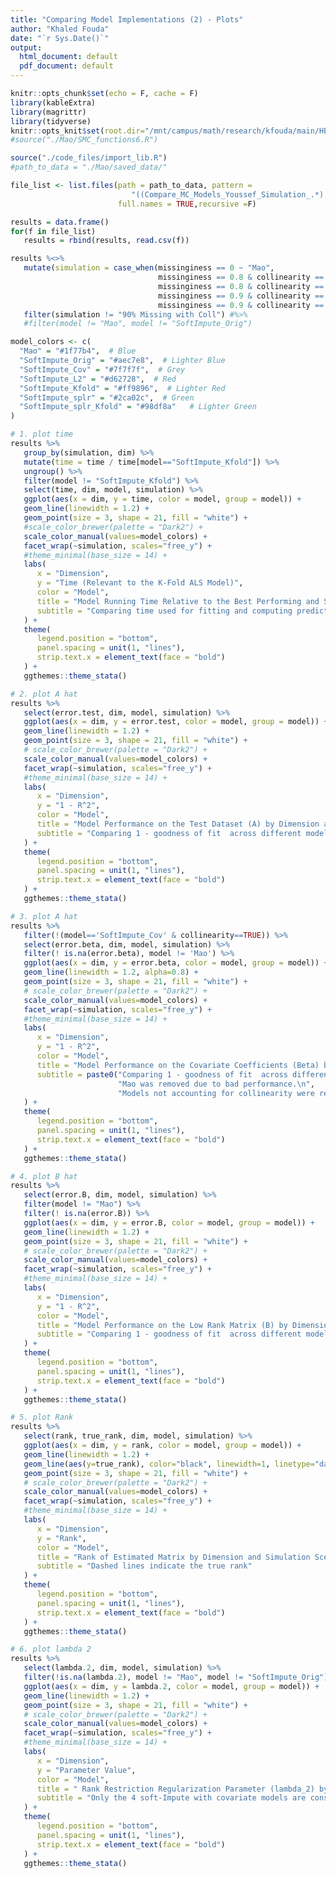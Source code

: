```yaml
---
title: "Comparing Model Implementations (2) - Plots"
author: "Khaled Fouda"
date: "`r Sys.Date()`"
output:
  html_document: default
  pdf_document: default
---
```


```r
knitr::opts_chunk$set(echo = F, cache = F)
library(kableExtra)
library(magrittr)
library(tidyverse)
knitr::opts_knit$set(root.dir="/mnt/campus/math/research/kfouda/main/HEC/Youssef/HEC_MAO_COOP/")
#source("./Mao/SMC_functions6.R")
```


```r
source("./code_files/import_lib.R")
#path_to_data = "./Mao/saved_data/"
```





```r
file_list <- list.files(path = path_to_data, pattern =
                           "((Compare_MC_Models_Youssef_Simulation_.*)|(Compare_MC_Models_Mao_Simulation))\\.csv$",
                        full.names = TRUE,recursive =F)

results = data.frame()
for(f in file_list)
   results = rbind(results, read.csv(f))

results %<>%
   mutate(simulation = case_when(missinginess == 0 ~ "Mao",
                                 missinginess == 0.8 & collinearity == TRUE ~ "80% Missing with Coll",
                                 missinginess == 0.8 & collinearity == FALSE ~ "80% Missing",
                                 missinginess == 0.9 & collinearity == TRUE ~ "90% Missing with Coll",
                                 missinginess == 0.9 & collinearity == FALSE ~ "90% Missing")) %>%
   filter(simulation != "90% Missing with Coll") #%>%
   #filter(model != "Mao", model != "SoftImpute_Orig")

model_colors <- c(
  "Mao" = "#1f77b4",  # Blue
  "SoftImpute_Orig" = "#aec7e8",  # Lighter Blue
  "SoftImpute_Cov" = "#7f7f7f",  # Grey
  "SoftImpute_L2" = "#d62728",  # Red
  "SoftImpute_Kfold" = "#ff9896",  # Lighter Red
  "SoftImpute_splr" = "#2ca02c",  # Green
  "SoftImpute_splr_Kfold" = "#98df8a"   # Lighter Green
)


```


```r
# 1. plot time
results %>%
   group_by(simulation, dim) %>%
   mutate(time = time / time[model=="SoftImpute_Kfold"]) %>%
   ungroup() %>%
   filter(model != "SoftImpute_Kfold") %>%
   select(time, dim, model, simulation) %>%
   ggplot(aes(x = dim, y = time, color = model, group = model)) +
   geom_line(linewidth = 1.2) + 
   geom_point(size = 3, shape = 21, fill = "white") +  
   #scale_color_brewer(palette = "Dark2") +  
   scale_color_manual(values=model_colors) +
   facet_wrap(~simulation, scales="free_y") +
   #theme_minimal(base_size = 14) + 
   labs(
      x = "Dimension", 
      y = "Time (Relevant to the K-Fold ALS Model)", 
      color = "Model",  
      title = "Model Running Time Relative to the Best Performing and Slowest Model",
      subtitle = "Comparing time used for fitting and computing predictions across different models\n by Dimension and Simulation Scenario"
   ) +
   theme(
      legend.position = "bottom", 
      panel.spacing = unit(1, "lines"),  
      strip.text.x = element_text(face = "bold")  
   ) +
   ggthemes::theme_stata()
```


```r
# 2. plot A hat
results %>%
   select(error.test, dim, model, simulation) %>%
   ggplot(aes(x = dim, y = error.test, color = model, group = model)) +
   geom_line(linewidth = 1.2) + 
   geom_point(size = 3, shape = 21, fill = "white") +  
   # scale_color_brewer(palette = "Dark2") +  
   scale_color_manual(values=model_colors) +
   facet_wrap(~simulation, scales="free_y") +
   #theme_minimal(base_size = 14) + 
   labs(
      x = "Dimension", 
      y = "1 - R^2", 
      color = "Model",  
      title = "Model Performance on the Test Dataset (A) by Dimension and Simulation Scenario",
      subtitle = "Comparing 1 - goodness of fit  across different models"
   ) +
   theme(
      legend.position = "bottom", 
      panel.spacing = unit(1, "lines"),  
      strip.text.x = element_text(face = "bold")  
   ) +
   ggthemes::theme_stata()
```


```r
# 3. plot A hat
results %>%
   filter(!(model=='SoftImpute_Cov' & collinearity==TRUE)) %>%
   select(error.beta, dim, model, simulation) %>%
   filter(! is.na(error.beta), model != 'Mao') %>%
   ggplot(aes(x = dim, y = error.beta, color = model, group = model)) +
   geom_line(linewidth = 1.2, alpha=0.8) + 
   geom_point(size = 3, shape = 21, fill = "white") +  
   # scale_color_brewer(palette = "Dark2") +  
   scale_color_manual(values=model_colors) +
   facet_wrap(~simulation, scales="free_y") +
   #theme_minimal(base_size = 14) + 
   labs(
      x = "Dimension", 
      y = "1 - R^2", 
      color = "Model",  
      title = "Model Performance on the Covariate Coefficients (Beta) by Dimension and Simulation Scenario",
      subtitle = paste0("Comparing 1 - goodness of fit  across different models.\n",
                        "Mao was removed due to bad performance.\n",
                        "Models not accounting for collinearity were removed from the second plot.")
   ) +
   theme(
      legend.position = "bottom", 
      panel.spacing = unit(1, "lines"),  
      strip.text.x = element_text(face = "bold")  
   ) +
   ggthemes::theme_stata()
```


```r
# 4. plot B hat
results %>%
   select(error.B, dim, model, simulation) %>%
   filter(model != "Mao") %>%
   filter(! is.na(error.B)) %>% 
   ggplot(aes(x = dim, y = error.B, color = model, group = model)) +
   geom_line(linewidth = 1.2) + 
   geom_point(size = 3, shape = 21, fill = "white") +  
   # scale_color_brewer(palette = "Dark2") + 
   scale_color_manual(values=model_colors) +
   facet_wrap(~simulation, scales="free_y") +
   #theme_minimal(base_size = 14) + 
   labs(
      x = "Dimension", 
      y = "1 - R^2", 
      color = "Model",  
      title = "Model Performance on the Low Rank Matrix (B) by Dimension and Simulation Scenario",
      subtitle = "Comparing 1 - goodness of fit  across different models.\nMao was removed due to bad performance."
   ) +
   theme(
      legend.position = "bottom", 
      panel.spacing = unit(1, "lines"),  
      strip.text.x = element_text(face = "bold")  
   ) +
   ggthemes::theme_stata()
```


```r
# 5. plot Rank
results %>%
   select(rank, true_rank, dim, model, simulation) %>%
   ggplot(aes(x = dim, y = rank, color = model, group = model)) +
   geom_line(linewidth = 1.2) + 
   geom_line(aes(y=true_rank), color="black", linewidth=1, linetype="dashed") +
   geom_point(size = 3, shape = 21, fill = "white") +  
   # scale_color_brewer(palette = "Dark2") + 
   scale_color_manual(values=model_colors) +
   facet_wrap(~simulation, scales="free_y") +
   #theme_minimal(base_size = 14) + 
   labs(
      x = "Dimension", 
      y = "Rank", 
      color = "Model",  
      title = "Rank of Estimated Matrix by Dimension and Simulation Scenario",
      subtitle = "Dashed lines indicate the true rank"
   ) +
   theme(
      legend.position = "bottom", 
      panel.spacing = unit(1, "lines"),  
      strip.text.x = element_text(face = "bold")  
   ) +
   ggthemes::theme_stata()
```


```r
# 6. plot lambda 2
results %>%
   select(lambda.2, dim, model, simulation) %>% 
   filter(!is.na(lambda.2), model != "Mao", model != "SoftImpute_Orig") %>% 
   ggplot(aes(x = dim, y = lambda.2, color = model, group = model)) +
   geom_line(linewidth = 1.2) + 
   geom_point(size = 3, shape = 21, fill = "white") +  
   # scale_color_brewer(palette = "Dark2") +  
   scale_color_manual(values=model_colors) +
   facet_wrap(~simulation, scales="free_y") +
   #theme_minimal(base_size = 14) + 
   labs(
      x = "Dimension", 
      y = "Parameter Value", 
      color = "Model",  
      title = " Rank Restriction Regularization Parameter (lambda_2) by Dimension and Simulation Scenario",
      subtitle = "Only the 4 soft-Impute with covariate models are considered"
   ) +
   theme(
      legend.position = "bottom", 
      panel.spacing = unit(1, "lines"),  
      strip.text.x = element_text(face = "bold")  
   ) +
   ggthemes::theme_stata()


```


